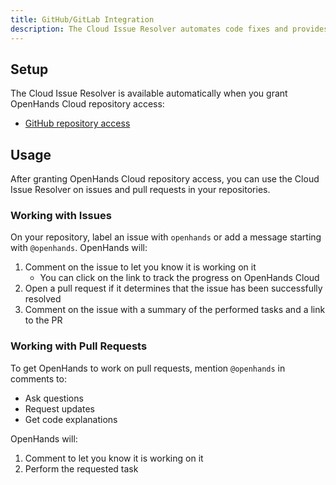 ```yaml
---
title: GitHub/GitLab Integration
description: The Cloud Issue Resolver automates code fixes and provides intelligent assistance for your repositories on GitHub.
---
```


## Setup

The Cloud Issue Resolver is available automatically when you grant OpenHands Cloud repository access:
- [GitHub repository access](./github-installation#adding-repository-access)

## Usage

After granting OpenHands Cloud repository access, you can use the Cloud Issue Resolver on issues and pull requests in your repositories.

### Working with Issues

On your repository, label an issue with `openhands` or add a message starting with
`@openhands`. OpenHands will:
1. Comment on the issue to let you know it is working on it
   - You can click on the link to track the progress on OpenHands Cloud
2. Open a pull request if it determines that the issue has been successfully resolved
3. Comment on the issue with a summary of the performed tasks and a link to the PR

### Working with Pull Requests

To get OpenHands to work on pull requests, mention `@openhands` in comments to:
- Ask questions
- Request updates
- Get code explanations

OpenHands will:
1. Comment to let you know it is working on it
2. Perform the requested task
